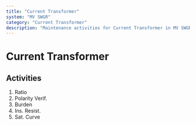 ```yaml
---
title: "Current Transformer"
system: "MV SWGR"
category: "Current Transformer"
description: "Maintenance activities for Current Transformer in MV SWGR system"
---
```


# Current Transformer

## Activities

1. Ratio
2. Polarity Verif.
3. Burden
4. Ins. Resist.
5. Sat. Curve
